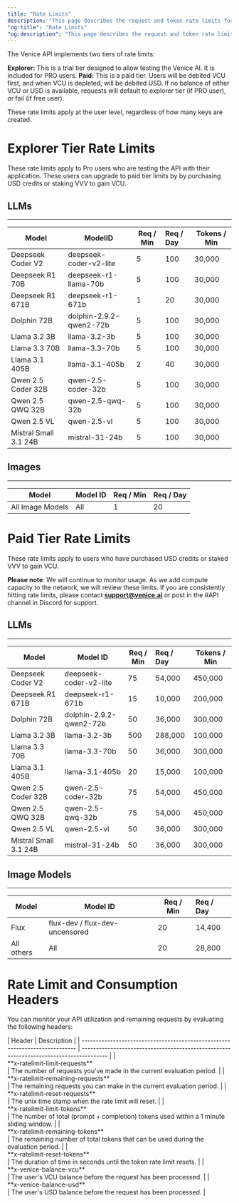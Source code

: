 ```yaml
---
title: "Rate Limits"
description: "This page describes the request and token rate limits for the Venice API."
"og:title": "Rate Limits"
"og:description": "This page describes the request and token rate limits for the Venice API."
---
```


The Venice API implements two tiers of rate limits:

**Explorer:** This is a trial tier designed to allow testing the Venice AI. It is included for PRO users.
**Paid:** This is a paid tier. Users will be debited VCU first, and when VCU is depleted, will be debited USD. If no balance of either VCU or USD is available, requests will default to explorer tier (if PRO user), or fail (if free user).

These rate limits apply at the user level, regardless of how many keys are created.

# Explorer Tier Rate Limits

These rate limits apply to Pro users who are testing the API with their application. These users can upgrade to paid tier limits by by purchasing USD credits or staking VVV to gain VCU.

## LLMs
------------------------------------------------------------------------------------------
| Model                 | ModelID                 | Req / Min | Req / Day | Tokens / Min |
| ------------------    | ----------------------- | --------- | :-------- | ------------ |
| Deepseek Coder V2     | deepseek-coder-v2-lite  | 5         | 100       | 30,000       |
| Deepseek R1 70B       | deepseek-r1-llama-70b   | 5         | 100       | 30,000       |
| Deepseek R1 671B      | deepseek-r1-671b        | 1         | 20        | 30,000       |
| Dolphin 72B           | dolphin-2.9.2-qwen2-72b | 5         | 100       | 30,000       |
| Llama 3.2 3B          | llama-3.2-3b            | 5         | 100       | 30,000       |
| Llama 3.3 70B         | llama-3.3-70b           | 5         | 100       | 30,000       |
| Llama 3.1 405B        | llama-3.1-405b          | 2         | 40        | 30,000       |
| Qwen 2.5 Coder 32B    | qwen-2.5-coder-32b      | 5         | 100       | 30,000       |
| Qwen 2.5 QWQ 32B      | qwen-2.5-qwq-32b        | 5         | 100       | 30,000       |
| Qwen 2.5 VL           | qwen-2.5-vl             | 5         | 100       | 30,000       |
| Mistral Small 3.1 24B | mistral-31-24b          | 5         | 100       | 30,000       |

## Images
--------------------------------------------------------------------------------
| Model              | Model ID                        | Req / Min | Req / Day |
| ------------------ | ------------------------------- | --------- | :-------- |
| All Image Models   | All                             | 1         | 20        | 


# Paid Tier Rate Limits

These rate limits apply to users who have purchased USD credits or staked VVV to gain VCU.

<Note>**Please note**: We will continue to monitor usage. As we add compute capacity to the network, we will review these limits. If you are consistently hitting rate limits, please contact [**support@venice.ai**](mailto:support@venice.ai) or post in the #API channel in Discord for support.</Note>

## LLMs
------------------------------------------------------------------------------------------
| Model                 | Model ID                | Req / Min | Req / Day | Tokens / Min |
| ------------------    | ----------------------- | --------- | :-------- | ------------ |
| Deepseek Coder V2     | deepseek-coder-v2-lite  | 75        | 54,000    | 450,000      |
| Deepseek R1 671B      | deepseek-r1-671b        | 15        | 10,000    | 200,000      |
| Dolphin 72B           | dolphin-2.9.2-qwen2-72b | 50        | 36,000    | 300,000      |
| Llama 3.2 3B          | llama-3.2-3b            | 500       | 288,000   | 100,000      |
| Llama 3.3 70B         | llama-3.3-70b           | 50        | 36,000    | 300,000      |
| Llama 3.1 405B        | llama-3.1-405b          | 20        | 15,000    | 100,000      |
| Qwen 2.5 Coder 32B    | qwen-2.5-coder-32b      | 75        | 54,000    | 450,000      |
| Qwen 2.5 QWQ 32B      | qwen-2.5-qwq-32b        | 75        | 54,000    | 450,000      |
| Qwen 2.5 VL           | qwen-2.5-vl             | 50        | 36,000    | 300,000      |
| Mistral Small 3.1 24B | mistral-31-24b          | 50        | 36,000    | 300,000      |

## Image Models
--------------------------------------------------------------------------------
| Model              | Model ID                        | Req / Min | Req / Day |
| ------------------ | ------------------------------- | --------- | :-------- |
| Flux               | flux-dev / flux-dev-uncensored  | 20        | 14,400    |
| All others         | All                             | 20        | 28,800    |


# Rate Limit and Consumption Headers

You can monitor your API utilization and remaining requests by evaluating the following headers:

<div style={{ overflowX: 'auto' }}>
  | Header                                                                       | Description                                                                             |
  | ---------------------------------------------------------------------------- | --------------------------------------------------------------------------------------- |
  | <div style={{whiteSpace: 'nowrap'}}>**x-ratelimit-limit-requests**</div>     | The number of requests you've made in the current evaluation period.                    |
  | <div style={{whiteSpace: 'nowrap'}}>**x-ratelimit-remaining-requests**</div> | The remaining requests you can make in the current evaluation period.                   |
  | <div style={{whiteSpace: 'nowrap'}}>**x-ratelimit-reset-requests**</div>     | The unix time stamp when the rate limit will reset.                                     |
  | <div style={{whiteSpace: 'nowrap'}}>**x-ratelimit-limit-tokens**</div>       | The number of total (prompt + completion) tokens used within a 1 minute sliding window. |
  | <div style={{whiteSpace: 'nowrap'}}>**x-ratelimit-remaining-tokens**</div>   | The remaining number of total tokens that can be used during the evaluation period.     |
  | <div style={{whiteSpace: 'nowrap'}}>**x-ratelimit-reset-tokens**</div>       | The duration of time in seconds until the token rate limit resets.                      |
  | <div style={{whiteSpace: 'nowrap'}}>**x-venice-balance-vcu**</div>           | The user's VCU balance before the request has been processed.                           |
  | <div style={{whiteSpace: 'nowrap'}}>**x-venice-balance-usd**</div>           | The user's USD balance before the request has been processed.                           |
</div>